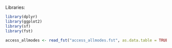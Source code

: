 
Libraries:
```r
library(dplyr)
library(ggplot2)
library(sf)
library(fst)
```

```r
access_allmodes <- read_fst("access_allmodes.fst", as.data.table = TRUE)
```


